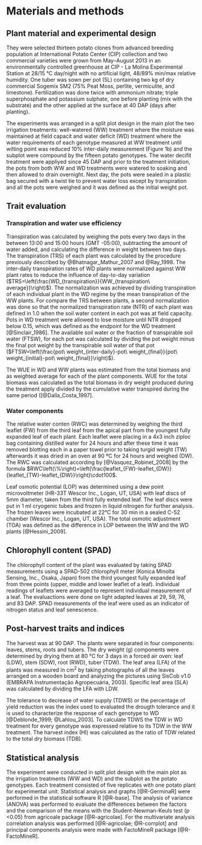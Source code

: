 # Materials and methods

## Plant material and experimental design

They were selected thirteen potato clones from advanced breeding population at International Potato Center (CIP) collection and two commercial varieties were grown from May–August 2013 in an environmentally controlled greenhouse at CIP - La Molina Experimental Station at 28/15 °C day/night with no artificial light, 48/89% min/max relative humidity. One tuber was sown per pot (5L) containing two kg of dry commercial Sogemix SM2 (75% Peat Moss, perlite, vermiculite, and limestone). Fertilization was done twice with ammonium nitrate; triple superphosphate and potassium sulphate, one before planting (mix with the substrate) and the other applied at the surface at 40 DAP (days after planting). 

The experiments  was arranged in a split plot design in the main plot the two irrigation treatments: well-watered (WW) treatment where the moisture was maintained at field capacit and water deficit (WD) treatment where the water requirements of each genotype measured at WW treatment until wilting point was reduced 10% inter-daily measurement (Figure 1b) and the subplot were compound by the fifteen potato genotypes. The water decifit treatment were appliyed since 45 DAP and prior to the treatment initiation, the pots from both WW and WD treatments were watered to soaking and then allowed to drain overnight. Next day, the pots were sealed in a plastic bag secured with a twist tie to prevent water loss except by transpiration and all the pots were weighed and it was defined as the initial weight pot. 

## Trait evaluation

### Transpiration and water use efficiency

Transpiration was calculated by weighing the pots every two days in the between 13:00 and 15:00 hours (GMT -05:00), subtracting the amount of water added, and calculating the difference in weight between two days. The transpiration (TRS) of each plant was calculated by the procedure previously described by @Bhatnagar_Mathur_2007 and @Ray_1998. The inter-daily transpiration rates of WD plants were normalized against WW plant rates to reduce the influence of day-to-day variation ($TRS=\left(\frac{WD_{transpiration}}{WW_{transpiration\ average}}\right)$). The normalization was achieved by dividing transpiration of each individual plant in the WD regime by the mean transpiration of the WW plants. For compare the TRS between plants, a second normalization was done so that the normalized transpiration rate (NTR) of each plant was defined in 1.0 when the soil water content in each pot was at field capacity. Pots in WD treatment were allowed to lose moisture until NTR dropped below 0.15, which was defined as the endpoint for the WD treatment [@Sinclair_1986]. The available soil water or the fraction of transpirable soil water (FTSW), for each pot was calculated by dividing the pot weight minus the final pot weight by the transpirable soil water of that pot ($FTSW=\left(\frac{pot\ weight_{inter-daily}-pot\ weight_{final}}{pot\ weight_{initial}-pot\ weight_{final}}\right)$). 

The WUE in WD and WW plants was estimated from the total biomass and as weighted average for each of the plant components. WUE for the total biomass was calculated as the total biomass in dry weight produced during the treatment apply divided by the cumulative water transpired during the same period ([@Dalla_Costa_1997]. 

### Water components

The relative water conten (RWC) was determined by weighing the third leaflet (FW) from the third leaf from the apical part from the youngest fully expanded leaf of each plant. Each leaflet were placing in a 4x3 inch ziploc bag containing distilled water for 24 hours and after these time it was removed blotting each in a paper towel prior to taking turgid weight (TW) afterwards it was dried in an oven at 90 ºC for 24 hours and weighed (DW). The RWC was calculated according by [@Vasquez_Robinet_2008] by the formula $RWC\left(\%\right)=\left(\frac{leaflet_{FW}-leaflet_{DW}}{leaflet_{TW}-leaflet_{DW}}\right)\cdot100$.

Leaf osmotic potential (LOP) was determined using a dew point microvoltmeter (HR-33T Wescor Inc., Logan, UT, USA) with leaf discs of 5mm diameter, taken from the third fully extended leaf. The leaf discs were put in 1 ml cryogenic tubes and frozen in liquid nitrogen for further analysis. The frozen leaves were incubated at 22°C for 30 min in a sealed C-52 chamber (Wescor Inc., Logan, UT, USA). The total osmotic adjustment (TOA) was defined as the difference in LOP between the WW and the WD plants [@Hessini_2009]. 

## Chlorophyll content (SPAD) 

 The chlorophyll content of the plant was evaluated by taking SPAD measurements using a SPAD-502 chlorophyll meter (Konica Minolta Sensing, Inc., Osaka, Japan) from the third youngest fully expanded leaf from three points (upper, middle and lower leaflet of a leaf). Individual readings of leaflets were averaged to represent individual measurement of a leaf. The evaluactions were done on light adapted leaves at 29, 59, 76, and 83 DAP. SPAD measurements of the leaf were used as an indicator of nitrogen status and leaf senescence. 

## Post-harvest traits and indices 

The harvest was at 90 DAP. The plants were separated in four components: leaves, stems, roots and tubers. The dry weight (g) components were determined by drying them at 80 °C for 3 days in a forced air oven: leaf (LDW), stem (SDW), root (RWD), tuber (TDW). The leaf area (LFA) of the plants was measured in cm^2^ by taking photographs of all the leaves arranged on a wooden board and analyzing the pictures using SisCob v1.0 (EMBRAPA Instrumentação Agropecuária, 2003). Specific leaf area (SLA) was calculated by dividing the LFA with LDW. 

The tolerance to decrease of water supply (TDWS) or the percentage of yield reduction was the index used to evaluated the drougth tolerance and it is used to characterize the response of each genotype to WD [@Deblonde_1999; @Lahlou_2003]. To calculate TDWS the TDW in WD treatment for every genotype was expressed relative to its TDW in the WW treatment. The harvest index (HI) was calculated as the ratio of TDW related to the total dry biomass (TDB). 

## Statistical analysis

The experiment were conducted in split plot design with the main plot as the irrigation treatments (WW and WD) and the subplot as the potato genotypes. Each treatment consisted of five replicates with one potato plant for experimental unit. Statistical analysis and graphs [@R-GerminaR] were performed in the statistical software R [@R-base]. The analysis of variance (ANOVA) was performed to evaluate the differences between the factors and the comparison of the means with the Student-Newman-Keuls test (p <0.05) from agricoale package [@R-agricolae]. For the multivariate analysis correlation analysis was performed [@R-agricolae; @R-corrplot] and principal components analysis were made with FactoMineR package [@R-FactoMineR].

